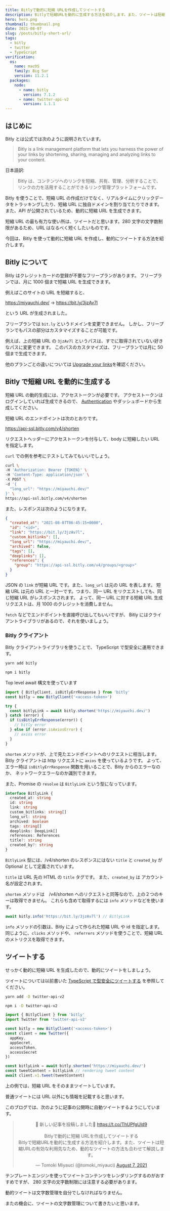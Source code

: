 ```yaml
---
title: Bitlyで動的に短縮 URLを作成してツイートする
description: Bitlyで短縮URLを動的に生成する方法を紹介します。また、ツイートは短縮URLの有効な利用先なため、動的なツイートの方法も合わせて解説します。
hero: hero.png
thumbnail: thumbnail.png
date: 2021-08-07
slug: /posts/bitly-short-url/
tags:
  - bitly
  - twitter
  - TypeScript
verification:
  os:
    name: macOS
    family: Big Sur
    version: 11.2.1
  packages:
    node:
      - name: bitly
        version: 7.1.2
      - name: twitter-api-v2
        version: 1.1.1
---
```


## はじめに

Bitly とは公式では次のように説明されています。

> Bitly is a link management platform that lets you harness the power of your links by shortening, sharing, managing and analyzing links to your content.

日本語訳:

> Bitly は、コンテンツへのリンクを短縮、共有、管理、分析することで、リンクの力を活用することができるリンク管理プラットフォームです。

Bitly を使うことで、短縮 URL の作成だけでなく、リアルタイムにクリックデータをトラッキングしたり、短縮 URL に独自ドメインを割り当てたりできます。
また、API が公開されているため、動的に短縮 URL を生成できます。

短縮 URL の最も有力な使い所は、ツイートだと思います。280 文字の文字数制限があるため、URL はなるべく短くしたいものです。

今回は、Bitly を使って動的に短縮 URL を作成し、動的にツイートする方法を紹介します。

## Bitly について

Bitly はクレジットカードの登録が不要なフリープランがあります。
フリープランでは、月に 1000 個まで短縮 URL を生成できます。

例えばこのサイトの URL を短縮すると、

https://miyauchi.dev/ -> https://bit.ly/3jzAv7l

という URL が生成されました。

フリープランでは `bit.ly` というドメインを変更できません。
しかし、フリープランでもパスの部分はカスタマイズすることが可能です。

例えば、上の短縮 URL の `3jzAv7l` というパスは、すでに取得されていない好きなパスに変更できます。
このパスのカスタマイズは、フリープランでは月に 50 個まで生成できます。

他のプランごとの違いについては [Upgrade your links](https://bitly.com/pages/pricing)を確認ください。

## Bitly で短縮 URL を動的に生成する

短縮 URL の動的生成には、アクセストークンが必要です。
アクセストークンはログインしていれば生成できるので、 [Authentication](https://dev.bitly.com/docs/getting-started/authentication/) やダッシュボードから生成してください。

短縮 URL のエンドポイントは次のとおりです。

https://api-ssl.bitly.com/v4/shorten

リクエストヘッダーにアクセストークンを付与して、body に短縮したい URL を指定します。

`curl` での例を参考にテストしてみてもいいでしょう。

```bash
curl \
-H 'Authorization: Bearer {TOKEN}' \
-H 'Content-Type: application/json' \
-X POST \
-d '{
  "long_url": "https://miyauchi.dev/"
}' \
https://api-ssl.bitly.com/v4/shorten
```

また、レスポンスは次のようになります。

```json
{
  "created_at": "2021-08-07T06:45:15+0000",
  "id": "<id>",
  "link": "https://bit.ly/3jzAv7l",
  "custom_bitlinks": [],
  "long_url": "https://miyauchi.dev/",
  "archived": false,
  "tags": [],
  "deeplinks": [],
  "references": {
    "group": "https://api-ssl.bitly.com/v4/groups/<group>"
  }
}
```

JSON の `link` が短縮 URL です。また、`long_url` は元の URL を表します。
短縮 URL は元の URL と一対一です。つまり、同一 URL をリクエストしても、同じ短縮 URL がレスポンスされます。
よって、同一 URL に対する短縮 URL 生成リクエストは、月 1000 のクレジットを消費しません。

`fetch` などでエンドポイントを直接呼び出してもいいですが、
Bitly にはクライアントライブラリがあるので、それを使いましょう。

### Bitly クライアント

Bitly クライアントライブラリを使うことで、 TypeScript で型安全に運用できます。

<CodeGroups>
  <CodeGroup label="Yarn" active>

```bash
yarn add bitly
```

  </CodeGroup>

  <CodeGroup label="NPM">

```bash
npm i bitly
```

  </CodeGroup>
</CodeGroups>

<Alert type="warning">Top level await 構文を使っています</Alert>

```ts
import { BitlyClient, isBitlyErrResponse } from 'bitly'
const bitly = new BitlyClient('<access-token>')

try {
  const bitlyLink = await bitly.shorten('https://miyauchi.dev/')
} catch (error) {
  if (isBitlyErrResponse(error)) {
    // bitly error
  } else if (error.isAxiosError) {
    // axios error
  }
}
```

`shorten` メソッドが、上で見たエンドポイントへのリクエストに相当します。
Bitly クライアントは http リクエストに `axios` を使っているようです。
よって、エラー時は `isBitlyErrResponse` 関数を用いることで、Bitly からのエラーなのか、
ネットワークエラーなのか識別できます。

また、Promise の `resolve` は `BitlyLink` という型になっています。

```ts
interface BitlyLink {
  created_at: string
  id: string
  link: string
  custom_bitlinks: string[]
  long_url: string
  archived: boolean
  tags: string[]
  deeplinks: DeepLink[]
  references: References
  title?: string
  created_by?: string
}
```

`BitlyLink` 型には、/v4/shorten のレスポンスにはない `title` と `created_by` が Optional として定義されています。

`title` は URL 先の HTML の `title` タグです。
また、`created_by` は アカウント名が設定されます。

`shorten` メソッドは　/v4/shorten へのリクエストと同等なので、上の２つのキーは取得できません。
これらも含めて取得するには `info` メソッドなどを使います。

```ts
await bitly.info('https://bit.ly/3jzAv7l') // BitlyLink
```

`info` メソッドの引数は、Bitly によって作られた短縮 URL や id を指定します。
同じように、`clicks` メソッドや、 `referrers` メソッドを使うことで、短縮 URL のメトリクスを取得できます。

## ツイートする

せっかく動的に短縮 URL を生成したので、動的にツイートをしましょう。

ツイートについては以前書いた [TypeScript で型安全にツイートする](/posts/tweet-typescript/) を参照してください。

<CodeGroups>
  <CodeGroup label="Yarn" active>

```bash
yarn add -D twitter-api-v2
```

  </CodeGroup>

  <CodeGroup label="NPM">

```bash
npm i -D twitter-api-v2
```

  </CodeGroup>
</CodeGroups>

```ts
import { BitlyClient } from 'bitly'
import Twitter from 'twitter-api-v2'

const bitly = new BitlyClient('<access-token>')
const client = new Twitter({
  appKey,
  appSecret,
  accessToken,
  accessSecret
})

const bitlyLink = await bitly.shorten('https://miyauchi.dev/')
const tweetContent = bitlyLink // rendering tweet content
await client.v1.tweet(tweetContent)
```

上の例では、短縮 URL をそのままツイートしています。

普通ツイートには URL 以外にも情報を記載すると思います。

このブログでは、次のように記事の公開時に自動ツイートするようにしています。

<blockquote align="center" class="twitter-tweet">
  <p lang="ja" dir="ltr">
    🤖 新しい記事を投稿しました🚀
    <a href="https://t.co/ThUPfgUld9">https://t.co/ThUPfgUld9</a>
    <br />
    <br />
    Bitlyで動的に短縮 URLを作成してツイートする
    <br />
    Bitlyで短縮URLを動的に生成する方法を紹介します。また、ツイートは短縮URLの有効な利用先なため、動的なツイートの方法も合わせて解説します。
  </p>
  &mdash; Tomoki Miyauci (@tomoki_miyauci) <a href="https://twitter.com/tomoki_miyauci/status/1424007666687303687?ref_src=twsrc%5Etfw">
    August 7, 2021
  </a>
</blockquote>

テンプレートエンジンを使ってツイートコンテンツをレンダリングするのがおすすめですが、
280 文字の文字数制限には注意する必要があります。

動的ツイートは文字数管理を自分でしなければなりません。

またの機会に、ツイートの文字数管理について書きたいと思います。
